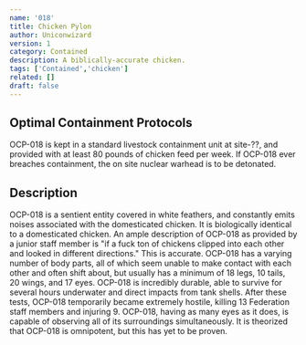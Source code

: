 ```yaml
---
name: '018'
title: Chicken Pylon
author: Uniconwizard
version: 1
category: Contained
description: A biblically-accurate chicken.
tags: ['Contained','chicken']
related: []
draft: false
---
```


## Optimal Containment Protocols
OCP-018 is kept in a standard livestock containment unit at site-<Redacted>??</Redacted>, and provided with at least 80 pounds of chicken feed per week.
If OCP-018 ever breaches containment, the on site nuclear warhead is to be detonated.

## Description
OCP-018 is a sentient entity covered in white feathers, and constantly emits noises associated with the domesticated chicken.
It is biologically identical to a domesticated chicken.
An ample description of OCP-018 as provided by a junior staff member is "if a fuck ton of chickens clipped into each other and looked in different directions."
This is accurate.
OCP-018 has a varying number of body parts, all of which seem unable to make contact with each other and often shift about,
but usually has a minimum of 18 legs, 10 tails, 20 wings, and 17 eyes.
OCP-018 is incredibly durable, able to survive for several hours underwater and direct impacts from tank shells.
After these tests, OCP-018 temporarily became extremely hostile, killing 13 Federation staff members and injuring 9.
OCP-018, having as many eyes as it does, is capable of observing all of its surroundings simultaneously.
It is theorized that OCP-018 is omnipotent, but this has yet to be proven.
